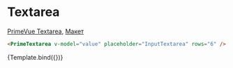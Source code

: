 

<Meta title="Prime/Form/Textarea" />

# Textarea

[PrimeVue Textarea](https://primevue.org/textarea), [Макет](<https://www.figma.com/design/4TYeki0MDLhfPGJstbIicf/UI-kit-PrimeFace-(DS)?node-id=484-5572&node-type=section&t=1Q8VTt6Y4LnVAfrv-0>)

```html dark
<PrimeTextarea v-model="value" placeholder="InputTextarea" rows="6" />
```

<Story name="Primary">{Template.bind({})}</Story>
